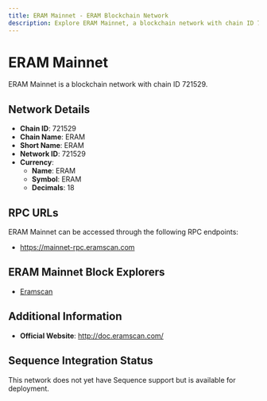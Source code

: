```yaml
--- 
title: ERAM Mainnet - ERAM Blockchain Network
description: Explore ERAM Mainnet, a blockchain network with chain ID 721529. Learn about its native currency, ERAM, and how to interact with the network.
---
```


# ERAM Mainnet

ERAM Mainnet is a blockchain network with chain ID 721529.

## Network Details

- **Chain ID**: 721529
- **Chain Name**: ERAM
- **Short Name**: ERAM
- **Network ID**: 721529
- **Currency**: 
  - **Name**: ERAM
  - **Symbol**: ERAM
  - **Decimals**: 18

## RPC URLs

ERAM Mainnet can be accessed through the following RPC endpoints:

- https://mainnet-rpc.eramscan.com

## ERAM Mainnet Block Explorers

- [Eramscan](https://eramscan.com)

## Additional Information

- **Official Website**: http://doc.eramscan.com/

## Sequence Integration Status

This network does not yet have Sequence support but is available for deployment.
